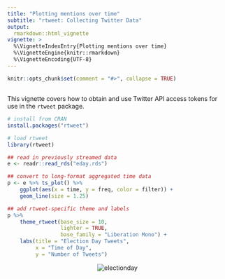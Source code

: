 ```yaml
---
title: "Plotting mentions over time"
subtitle: "rtweet: Collecting Twitter Data"
output:
  rmarkdown::html_vignette
vignette: >
  %\VignetteIndexEntry{Plotting mentions over time}
  %\VignetteEngine{knitr::rmarkdown}
  %\VignetteEncoding{UTF-8}
---
```


```r
knitr::opts_chunk$set(comment = "#>", collapse = TRUE)
```

##

This vignette covers how to obtain and use Twitter API
access tokens for use in the `rtweet` package.

```r
# install from CRAN
install.packages("rtweet")

# load rtweet
library(rtweet)
```


```r
## read in previously streamed data
e <- readr::read_rds("eday.rds")

## convert to long-format aggregated time data
p <- e %>% ts_plot() %>%
    ggplot(aes(x = time, y = freq, color = filter)) +
    geom_line(size = 1.25)

## add rtweet-specific theme and labels
p %>%
    theme_rtweet(base_size = 10,
                 lighter = TRUE,
                 base_family = "Liberation Mono") +
    labs(title = "Election Day Tweets",
         x = "Time of Day",
         y = "Number of Tweets")
```


<p align="center">
<img src="files/eday.png" alt="electionday">
</p>


